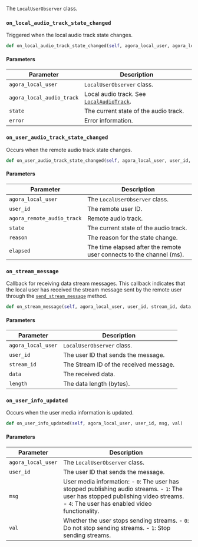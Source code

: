 The `LocalUserObserver` class.

### `on_local_audio_track_state_changed`

Triggered when the local audio track state changes.

```python
def on_local_audio_track_state_changed(self, agora_local_user, agora_local_audio_track, state, error)
```

#### Parameters

| Parameter | Description |
|---------------|----------------------------------------------------------------------|
| `agora_local_user` | `LocalUserObserver` class. |
| `agora_local_audio_track` | Local audio track. See [`LocalAudioTrack`](#localaudiotrack). |
| `state` | The current state of the audio track. |
| `error` | Error information. |

### `on_user_audio_track_state_changed`

Occurs when the remote audio track state changes.

```python
def on_user_audio_track_state_changed(self, agora_local_user, user_id, agora_remote_audio_track, state, reason, elapsed)
```

#### Parameters

| Parameter | Description |
|---------------|----------------------------------------------------------------------|
| `agora_local_user` | The `LocalUserObserver` class. |
| `user_id` | The remote user ID. |
| `agora_remote_audio_track` | Remote audio track. |
| `state` | The current state of the audio track. |
| `reason` | The reason for the state change. |
| `elapsed` | The time elapsed after the remote user connects to the channel (ms). |

### `on_stream_message`

Callback for receiving data stream messages. This callback indicates that the local user has received the stream message sent by the remote user through the [`send_stream_message`](#send_stream_message) method.

```python
def on_stream_message(self, agora_local_user, user_id, stream_id, data, length)
```

#### Parameters

| Parameter | Description |
|---------------|----------------------------------------------------------------------|
| `agora_local_user` | `LocalUserObserver` class. |
| `user_id` | The user ID that sends the message. |
| `stream_id` | The Stream ID of the received message. |
| `data` | The received data. |
| `length` | The data length (bytes). |

### `on_user_info_updated`

Occurs when the user media information is updated.

```python
def on_user_info_updated(self, agora_local_user, user_id, msg, val)
```

#### Parameters

|Parameter|Description|
|---------|-----------|
|`agora_local_user`| The `LocalUserObserver` class.|
|`user_id`|The user ID that sends the message.|
|`msg`|User media information: - `0`: The user has stopped publishing audio streams. - `1`: The user has stopped publishing video streams. - `4`: The user has enabled video functionality.|
|`val`|Whether the user stops sending streams. - `0`: Do not stop sending streams. - `1`: Stop sending streams.|
